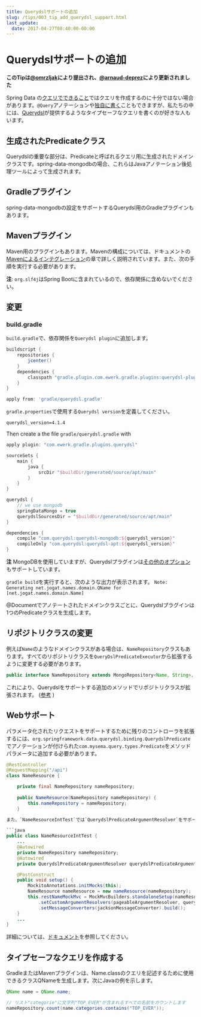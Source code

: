 ```yaml
---
title: Querydslサポートの追加
slug: /tips/003_tip_add_querydsl_support.html
last_update:
  date: 2017-04-27T08:40:00-00:00
---
```


# Querydslサポートの追加

__このTipは[@omrzljak](https://github.com/omrzljak)により提出され、[@arnaud-deprez](https://github.com/arnaud-deprez)により更新されました__

Spring Data の[クエリでできること](http://docs.spring.io/spring-data/mongodb/docs/current/reference/html/#mongodb.repositories.queries)ではクエリを作成するのに十分ではない場合があります。`@Query`アノテーションや[独自に書く](http://docs.spring.io/spring-data/mongodb/docs/current/reference/html/#mongodb.repositories.queries.json-based)こともできますが、私たちの中には、[Querydsl](http://www.Querydsl.com/)が提供するようなタイプセーフなクエリを書くのが好きな人もいます。

## 生成されたPredicateクラス

Querydslの重要な部分は、Predicateと呼ばれるクエリ用に生成されたドメインクラスです。spring-data-mongodbの場合、これらはJavaアノテーション後処理ツールによって生成されます。

## Gradleプラグイン

spring-data-mongodbの設定をサポートするQuerydsl用のGradleプラグインもあります。

## Mavenプラグイン

Maven用のプラグインもあります。Mavenの構成については、ドキュメントの[Mavenによるインテグレーション](http://www.querydsl.com/static/querydsl/latest/reference/html/ch02.html#d0e132)の章で詳しく説明されています。また、次の手順を実行する必要があります。

**注**: `org.slf4j`はSpring Bootに含まれているので、依存関係に含めないでください。

## 変更

### build.gradle

`build.gradle`で、依存関係を`Querydsl plugin`に追加します。

```groovy
buildscript {
    repositories {
        jcenter()
    }
    dependencies {
        classpath "gradle.plugin.com.ewerk.gradle.plugins:querydsl-plugin:1.0.9"
    }
}

apply from: 'gradle/querydsl.gradle'
```
`gradle.properties`で使用する`Querydsl version`を定義してください。

```properties
querydsl_version=4.1.4
```

Then create a the file `gradle/querydsl.gradle` with

```groovy
apply plugin: "com.ewerk.gradle.plugins.querydsl"

sourceSets {
    main {
        java {
            srcDir "$buildDir/generated/source/apt/main"
        }
    }
}

querydsl {
    // we use mongodb
    springDataMongo = true
    querydslSourcesDir = "$buildDir/generated/source/apt/main"
}

dependencies {
    compile "com.querydsl:querydsl-mongodb:${querydsl_version}"
    compileOnly "com.querydsl:querydsl-apt:${querydsl_version}"
}
```

__注__ MongoDBを使用していますが、Querydslプラグインは[その他のオプション](https://github.com/ewerk/gradle-plugins/tree/master/Querydsl-plugin)もサポートしています。

`gradle build`を実行すると、次のような出力が表示されます。
`Note: Generating net.jogat.names.domain.QName for [net.jogat.names.domain.Name]`

@Documentでアノテートされたドメインクラスごとに、Querydslプラグインは1つのPredicateクラスを生成します。

## リポジトリクラスの変更

例えば`Name`のようなドメインクラスがある場合は、`NameRepository`クラスもあります。すべてのリポジトリクラスを`QueryDslPredicateExecutor`から拡張するように変更する必要があります。

```java
public interface NameRepository extends MongoRepository<Name, String>, QueryDslPredicateExecutor<Name> {}
```

これにより、Querydslをサポートする追加のメソッドでリポジトリクラスが拡張されます。 ([参考](http://docs.spring.io/spring-data/mongodb/docs/current/reference/html/#mongodb.repositories.queries.type-safe) )

## Webサポート

パラメータ化されたリクエストをサポートするために残りのコントローラを拡張するには、`org.springframework.data.querydsl.binding.QuerydslPredicate`でアノテーションが付けられた`com.mysema.query.types.Predicate`をメソッドパラメータに追加する必要があります。

```java
@RestController
@RequestMapping("/api")
class NameResource {

    private final NameRepository nameRepository;
    
    public NameResource(NameRepository nameRepository) {
        this.nameRepository = nameRepository;
    }

また、`NameResourceIntTest`では`QuerydslPredicateArgumentResolver`をサポートする必要があります。

```java
public class NameResourceIntTest {
    ...
    @Autowired
    private NameRepository nameRepository;
    @Autowired
    private QuerydslPredicateArgumentResolver querydslPredicateArgumentResolver;

    @PostConstruct
    public void setup() {
        MockitoAnnotations.initMocks(this);
        NameResource nameResource = new nameResource(nameRepository);
        this.restNameMockMvc = MockMvcBuilders.standaloneSetup(nameResource)
            .setCustomArgumentResolvers(pageableArgumentResolver, querydslPredicateArgumentResolver)
            .setMessageConverters(jacksonMessageConverter).build();
    }
    ...
}
```

詳細については、[ドキュメント](http://docs.spring.io/spring-data/mongodb/docs/current/reference/html/#core.web.type-safe)を参照してください。

## タイプセーフなクエリを作成する

GradleまたはMavenプラグインは、Name.classのクエリを記述するために使用できるクラスQNameを生成します。次にJavaの例を示します。

```java
QName name = QName.name;

// リスト"categorie"に文字列"TOP_EVER"が含まれるすべての名前をカウントします
nameRepository.count(name.categories.contains("TOP_EVER"));
```
